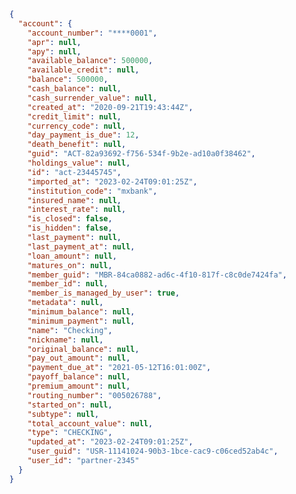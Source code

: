 ```json Response
{
  "account": {
    "account_number": "****0001",
    "apr": null,
    "apy": null,
    "available_balance": 500000,
    "available_credit": null,
    "balance": 500000,
    "cash_balance": null,
    "cash_surrender_value": null,
    "created_at": "2020-09-21T19:43:44Z",
    "credit_limit": null,
    "currency_code": null,
    "day_payment_is_due": 12,
    "death_benefit": null,
    "guid": "ACT-82a93692-f756-534f-9b2e-ad10a0f38462",
    "holdings_value": null,
    "id": "act-23445745",
    "imported_at": "2023-02-24T09:01:25Z",
    "institution_code": "mxbank",
    "insured_name": null,
    "interest_rate": null,
    "is_closed": false,
    "is_hidden": false,
    "last_payment": null,
    "last_payment_at": null,
    "loan_amount": null,
    "matures_on": null,
    "member_guid": "MBR-84ca0882-ad6c-4f10-817f-c8c0de7424fa",
    "member_id": null,
    "member_is_managed_by_user": true,
    "metadata": null,
    "minimum_balance": null,
    "minimum_payment": null,
    "name": "Checking",
    "nickname": null,
    "original_balance": null,
    "pay_out_amount": null,
    "payment_due_at": "2021-05-12T16:01:00Z",
    "payoff_balance": null,
    "premium_amount": null,
    "routing_number": "005026788",
    "started_on": null,
    "subtype": null,
    "total_account_value": null,
    "type": "CHECKING",
    "updated_at": "2023-02-24T09:01:25Z",
    "user_guid": "USR-11141024-90b3-1bce-cac9-c06ced52ab4c",
    "user_id": "partner-2345"
  }
}
```
